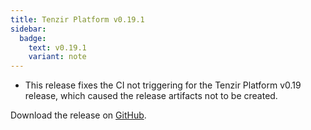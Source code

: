 ```yaml
---
title: Tenzir Platform v0.19.1
sidebar:
  badge:
    text: v0.19.1
    variant: note
---
```


* This release fixes the CI not triggering for the Tenzir Platform v0.19
  release, which caused the release artifacts not to be created.

Download the release on [GitHub](https://github.com/tenzir/platform/releases/tag/v0.19.1).
